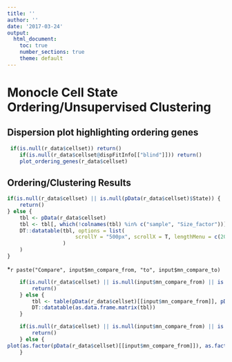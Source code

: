 ```yaml
---
title: ''
author: ''
date: '2017-03-24'
output:
  html_document:
    toc: true
    number_sections: true
    theme: default
---
```



# Monocle Cell State Ordering/Unsupervised Clustering

## Dispersion plot highlighting ordering genes

```r

 if(is.null(r_data$cellset)) return()
    if(is.null(r_data$cellset@dispFitInfo[["blind"]])) return()
    plot_ordering_genes(r_data$cellset)

```


## Ordering/Clustering Results

```r

if(is.null(r_data$cellset) || is.null(pData(r_data$cellset)$State)) {
    return()
} else {
    tbl <- pData(r_data$cellset)
    tbl <- tbl[, which(!colnames(tbl) %in% c("sample", "Size_factor"))]
    DT::datatable(tbl, options = list(
                      scrollY = "500px", scrollX = T, lengthMenu = c(20, 50, 100)
                  )
    )
}

```

*`r paste("Compare", input$mn_compare_from, "to", input$mn_compare_to)`

```r
    if(is.null(r_data$cellset) || is.null(input$mn_compare_from) || is.null(input$mn_compare_to) || input$mn_compare_to == "") {
        return()
    } else {
        tbl <- table(pData(r_data$cellset)[[input$mn_compare_from]], pData(r_data$cellset)[[input$mn_compare_to]])
        DT::datatable(as.data.frame.matrix(tbl))
    }
```

```r
    if(is.null(r_data$cellset) || is.null(input$mn_compare_from) || is.null(input$mn_compare_to) || input$mn_compare_to == "") {
        return()
    } else {
plot(as.factor(pData(r_data$cellset)[[input$mn_compare_from]]), as.factor(pData(r_data$cellset)[[input$mn_compare_to]]), xlab=input$mn_compare_from, ylab = input$mn_compare_to)
    }
```






